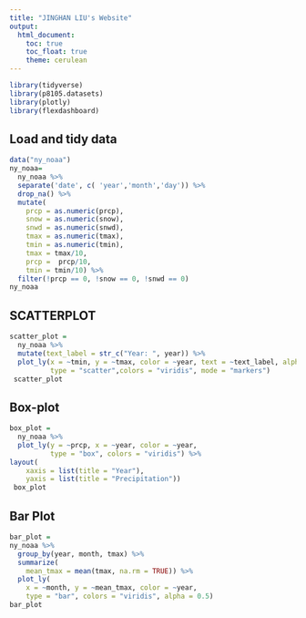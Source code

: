 ```yaml
---
title: "JINGHAN LIU's Website"
output: 
  html_document:
    toc: true
    toc_float: true
    theme: cerulean
---
```


```r
library(tidyverse)
library(p8105.datasets)
library(plotly)
library(flexdashboard)
```


## Load and tidy data
```r

data("ny_noaa")
ny_noaa= 
  ny_noaa %>% 
  separate('date', c( 'year','month','day')) %>% 
  drop_na() %>% 
  mutate(
    prcp = as.numeric(prcp),
    snow = as.numeric(snow),
    snwd = as.numeric(snwd), 
    tmax = as.numeric(tmax), 
    tmin = as.numeric(tmin), 
    tmax = tmax/10,
    prcp =  prcp/10,
    tmin = tmin/10) %>% 
  filter(!prcp == 0, !snow == 0, !snwd == 0) 
ny_noaa
```

## SCATTERPLOT
```r
scatter_plot = 
  ny_noaa %>% 
  mutate(text_label = str_c("Year: ", year)) %>% 
  plot_ly(x = ~tmin, y = ~tmax, color = ~year, text = ~text_label, alpha = .5, 
          type = "scatter",colors = "viridis", mode = "markers")
 scatter_plot
```

## Box-plot

```r
box_plot =
  ny_noaa %>%
  plot_ly(y = ~prcp, x = ~year, color = ~year,
          type = "box", colors = "viridis") %>%
layout(
    xaxis = list(title = "Year"),
    yaxis = list(title = "Precipitation"))
 box_plot
```
 
## Bar Plot

```r
bar_plot =
ny_noaa %>% 
  group_by(year, month, tmax) %>% 
  summarize(
    mean_tmax = mean(tmax, na.rm = TRUE)) %>% 
  plot_ly(
    x = ~month, y = ~mean_tmax, color = ~year,
    type = "bar", colors = "viridis", alpha = 0.5)
bar_plot
```

